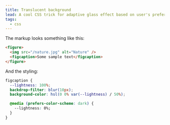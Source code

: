 ```yaml
---
title: Translucent background
lead: A cool CSS trick for adaptive glass effect based on user's preferred color scheme.
tags:
  - css
---
```



<Demo />

The markup looks something like this:

```html
<figure>
  <img src="/nature.jpg" alt="Nature" />
  <figcaption>Some sample text</figcaption>
</figure>
```

And the styling:

```css
figcaption {
  --lightness: 100%;
  backdrop-filter: blur(10px);
  background-color: hsl(0 0% var(--lightness) / 50%);

  @media (prefers-color-scheme: dark) {
    --lightness: 0%;
  }
}
```
